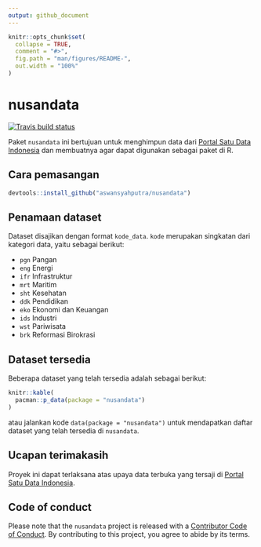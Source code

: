 ```yaml
---
output: github_document
---
```


```r
knitr::opts_chunk$set(
  collapse = TRUE,
  comment = "#>",
  fig.path = "man/figures/README-",
  out.width = "100%"
)
```

# nusandata

[![Travis build status](https://travis-ci.org/aswansyahputra/nusandata.svg?branch=master)](https://travis-ci.org/aswansyahputra/nusandata)


Paket `nusandata` ini bertujuan untuk menghimpun data dari [Portal Satu Data Indonesia](https://data.go.id/) dan membuatnya agar dapat digunakan sebagai paket di R.

## Cara pemasangan

``` r
devtools::install_github("aswansyahputra/nusandata")
```

## Penamaan dataset
Dataset disajikan dengan format `kode_data`. `kode` merupakan singkatan dari kategori data, yaitu sebagai berikut:

* `pgn` Pangan
* `eng` Energi
* `ifr` Infrastruktur
* `mrt` Maritim
* `sht` Kesehatan
* `ddk` Pendidikan
* `eko` Ekonomi dan Keuangan
* `ids` Industri
* `wst` Pariwisata
* `brk` Reformasi Birokrasi

## Dataset tersedia
Beberapa dataset yang telah tersedia adalah sebagai berikut:

```r
knitr::kable(
  pacman::p_data(package = "nusandata")
)
```

atau jalankan kode `data(package = "nusandata")` untuk mendapatkan daftar dataset yang telah tersedia di `nusandata`.

## Ucapan terimakasih
Proyek ini dapat terlaksana atas upaya data terbuka yang tersaji di [Portal Satu Data Indonesia](https://data.go.id).

## Code of conduct
Please note that the `nusandata` project is released with a [Contributor Code of Conduct](CODE_OF_CONDUCT.md). By contributing to this project, you agree to abide by its terms.
